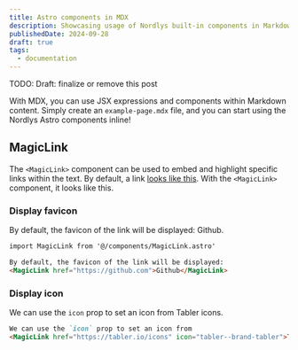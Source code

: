 ```yaml
---
title: Astro components in MDX
description: Showcasing usage of Nordlys built-in components in Markdown
publishedDate: 2024-09-28
draft: true
tags:
  - documentation
---
```


TODO: Draft: finalize or remove this post


With MDX, you can use JSX expressions and components within Markdown content. Simply create an `example-page.mdx` file, and you can start using the Nordlys Astro components inline!

## MagicLink

The `<MagicLink>` component can be used to embed and highlight specific links within the text.
By default, a link [looks like this](#magiclink). With the `<MagicLink>` component, it <MagicLink href="#magiclink">looks like this</MagicLink>.

### Display favicon

By default, the favicon of the link will be displayed: <MagicLink href="https://github.com" target='_blank'>Github</MagicLink>.

```md pages/example-page.mdx
import MagicLink from '@/components/MagicLink.astro'

By default, the favicon of the link will be displayed:
<MagicLink href="https://github.com">Github</MagicLink>
```

### Display icon

We can use the `icon` prop to set an icon from <MagicLink href="https://tabler.io/icons" target="_blank" icon="tabler--brand-tabler">Tabler icons</MagicLink>.

```md pages/example-page.mdx
We can use the `icon` prop to set an icon from
<MagicLink href="https://tabler.io/icons" icon="tabler--brand-tabler">Tabler icons</MagicLink>
```